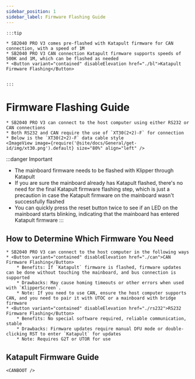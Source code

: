 ```yaml
---
sidebar_position: 1
sidebar_label: Firmware Flashing Guide
---
```









    :::tip

    * SB2040 PRO V3 comes pre-flashed with Katapult firmware for CAN connection, with a speed of 1M
    * SB2040 PRO V3 CAN connection Katapult firmware supports speeds of 500K and 1M, which can be flashed as needed
    * <Button variant="contained" disableElevation href="./bl">Katapult Firmware Flashing</Button>


    :::

# Firmware Flashing Guide

    * SB2040 PRO V3 can connect to the host computer using either RS232 or CAN connections
    * Both RS232 and CAN require the use of `XT30(2+2)-F` for connection
    * Below is the `XT30(2+2)-F` data cable style
    <ImageView image={require('@site/docs/General/get-id/img/xt30.png').default} size="80%" align="left" />

:::danger Important
* The mainboard firmware needs to be flashed with Klipper through Katapult
* If you are sure the mainboard already has Katapult flashed, there's no need for the final Katapult firmware flashing step, which is just a precaution in case the Katapult firmware on the mainboard wasn't successfully flashed
* You can quickly press the reset button twice to see if an LED on the mainboard starts blinking, indicating that the mainboard has entered Katapult firmware
:::

## How to Determine Which Firmware You Need

    * SB2040 PRO V3 can connect to the host computer in the following ways
    * <Button variant="contained" disableElevation href="./can">CAN Firmware Flashing</Button>
        * Benefits: If `Katapult` firmware is flashed, firmware updates can be done without touching the mainboard, and bus connection is supported
        * Drawbacks: May cause homing timeouts or other errors when used with `KlipperScreen`.
        * Note: If you need to use CAN, ensure the host computer supports CAN, and you need to pair it with UTOC or a mainboard with bridge firmware
    * <Button variant="contained" disableElevation href="./rs232">RS232 Firmware Flashing</Button>
        * Benefits: No special software required, reliable communication, stable
        * Drawbacks: Firmware updates require manual DFU mode or double-clicking RST to enter `Katapult` for updates
        * Note: Requires G2T or UTOR for use

## Katapult Firmware Guide

    
    <CANBOOT />
